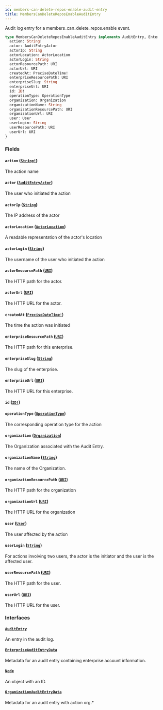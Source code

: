 ```yaml
---
id: members-can-delete-repos-enable-audit-entry
title: MembersCanDeleteReposEnableAuditEntry
---
```


Audit log entry for a members_can_delete_repos.enable event.

```graphql
type MembersCanDeleteReposEnableAuditEntry implements AuditEntry, EnterpriseAuditEntryData, Node, OrganizationAuditEntryData {
  action: String!
  actor: AuditEntryActor
  actorIp: String
  actorLocation: ActorLocation
  actorLogin: String
  actorResourcePath: URI
  actorUrl: URI
  createdAt: PreciseDateTime!
  enterpriseResourcePath: URI
  enterpriseSlug: String
  enterpriseUrl: URI
  id: ID!
  operationType: OperationType
  organization: Organization
  organizationName: String
  organizationResourcePath: URI
  organizationUrl: URI
  user: User
  userLogin: String
  userResourcePath: URI
  userUrl: URI
}
```

### Fields

#### `action` ([`String!`](/docs/api/scalars/string))

The action name

#### `actor` ([`AuditEntryActor`](/docs/api/unions/audit-entry-actor))

The user who initiated the action

#### `actorIp` ([`String`](/docs/api/scalars/string))

The IP address of the actor

#### `actorLocation` ([`ActorLocation`](/docs/api/objects/actor-location))

A readable representation of the actor's location

#### `actorLogin` ([`String`](/docs/api/scalars/string))

The username of the user who initiated the action

#### `actorResourcePath` ([`URI`](/docs/api/scalars/uri))

The HTTP path for the actor.

#### `actorUrl` ([`URI`](/docs/api/scalars/uri))

The HTTP URL for the actor.

#### `createdAt` ([`PreciseDateTime!`](/docs/api/scalars/precise-date-time))

The time the action was initiated

#### `enterpriseResourcePath` ([`URI`](/docs/api/scalars/uri))

The HTTP path for this enterprise.

#### `enterpriseSlug` ([`String`](/docs/api/scalars/string))

The slug of the enterprise.

#### `enterpriseUrl` ([`URI`](/docs/api/scalars/uri))

The HTTP URL for this enterprise.

#### `id` ([`ID!`](/docs/api/scalars/id))

#### `operationType` ([`OperationType`](/docs/api/enums/operation-type))

The corresponding operation type for the action

#### `organization` ([`Organization`](/docs/api/objects/organization))

The Organization associated with the Audit Entry.

#### `organizationName` ([`String`](/docs/api/scalars/string))

The name of the Organization.

#### `organizationResourcePath` ([`URI`](/docs/api/scalars/uri))

The HTTP path for the organization

#### `organizationUrl` ([`URI`](/docs/api/scalars/uri))

The HTTP URL for the organization

#### `user` ([`User`](/docs/api/objects/user))

The user affected by the action

#### `userLogin` ([`String`](/docs/api/scalars/string))

For actions involving two users, the actor is the initiator and the user is the affected user.

#### `userResourcePath` ([`URI`](/docs/api/scalars/uri))

The HTTP path for the user.

#### `userUrl` ([`URI`](/docs/api/scalars/uri))

The HTTP URL for the user.

### Interfaces

#### [`AuditEntry`](/docs/api/interfaces/audit-entry)

An entry in the audit log.

#### [`EnterpriseAuditEntryData`](/docs/api/interfaces/enterprise-audit-entry-data)

Metadata for an audit entry containing enterprise account information.

#### [`Node`](/docs/api/interfaces/node)

An object with an ID.

#### [`OrganizationAuditEntryData`](/docs/api/interfaces/organization-audit-entry-data)

Metadata for an audit entry with action org.\*
